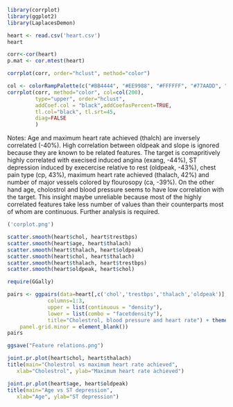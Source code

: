 ```r
library(corrplot)
library(ggplot2)
library(LaplacesDemon)
```

```r
heart <- read.csv('heart.csv')
heart
```

```r
corr<-cor(heart)
p.mat <- cor.mtest(heart)

corrplot(corr, order="hclust", method="color")

col <- colorRampPalette(c("#BB4444", "#EE9988", "#FFFFFF", "#77AADD", "#4477AA"))
corrplot(corr, method="color", col=col(200),  
         type="upper", order="hclust", 
         addCoef.col = "black",addCoefasPercent=TRUE,
         tl.col="black", tl.srt=45,
         diag=FALSE 
         )
```
Notes: 
Age and maximum heart rate achieved (thalch) are inversely correlated (-40%). High correlation between oldpeak and slope is ignored because they are known to be related features. The target is comapritively highly correlated with execised induced angina (exang, -44%), ST depression induced by execercise relative to rest (oldpeak, -43%), chest pain type (cp, 43%), maximum heart rate achieved (thalach, 42%) and number of major vessels colored by flourosopy (ca, -39%). On the other hand age, cholostrol and blood pressure seems to have low correlation with the target. This insight maybe unreliable because most of the highly correlated features take less number of values than their counterparts most of whom are continuous. Further analysis is required.

```r
('corplot.png')
```

```r
scatter.smooth(heart$chol, heart$trestbps)
scatter.smooth(heart$age, heart$thalach)
scatter.smooth(heart$thalach, heart$oldpeak)
scatter.smooth(heart$chol, heart$thalach)
scatter.smooth(heart$thalach, heart$trestbps)
scatter.smooth(heart$oldpeak, heart$chol)
```
```r
require(GGally)
```

```r
pairs <- ggpairs(data=heart[,c('chol','trestbps','thalach','oldpeak')],
             columns=1:3, 
             upper = list(continuous = "density"),
             lower = list(combo = "facetdensity"),
             title="Cholestrol, blood pressure and heart rate") + theme(panel.background = element_rect(fill = 'cyan3'), panel.grid.major = element_blank(),
    panel.grid.minor = element_blank())
pairs
```

```r
ggsave("Feature relations.png")
```

```r
joint.pr.plot(heart$chol, heart$thalach)
title(main="Cholestrol vs maximum heart rate achieved", 
   xlab="Cholestrol", ylab="Maximum heart rate achieved")
```

```r
joint.pr.plot(heart$age, heart$oldpeak)
title(main="Age vs ST depression", 
   xlab="Age", ylab="ST depression")
```


